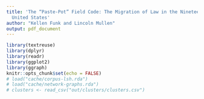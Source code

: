 ```yaml
---
title: 'The “Paste-Pot” Field Code: The Migration of Law in the Nineteenth-Century
  United States'
author: "Kellen Funk and Lincoln Mullen"
output: pdf_document
---
```


```r
library(textreuse)
library(dplyr)
library(readr)
library(ggplot2)
library(ggraph)
knitr::opts_chunk$set(echo = FALSE)
# load("cache/corpus-lsh.rda")
# load("cache/network-graphs.rda")
# clusters <- read_csv("out/clusters/clusters.csv")
```

